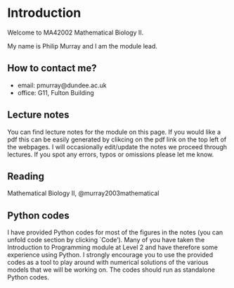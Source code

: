 # Introduction {.unnumbered}


Welcome to MA42002 Mathematical Biology II.

My name is Philip Murray and I am the module lead.

## How to contact me?

* email: pmurray@dundee.ac.uk
* office: G11, Fulton Building


## Lecture notes
You can find  lecture notes for the module on this page. If you would like a pdf this can be easily generated by clikcing on the pdf link on the top left of the webpages. I will occasionally edit/update the notes  we proceed through lectures. If you spot any errors, typos or omissions please let me know.

## Reading 
Mathematical Biology II, @murray2003mathematical


## Python codes

I have provided Python codes for most of the figures in the notes (you can unfold code section by clicking `Code'). Many of you have taken the Introduction to Programming module at Level 2 and have therefore some experience using Python. I strongly encourage you to use the provided codes as a tool to play around with numerical solutions of the various models that we will be working on. The codes should run as standalone Python codes.

